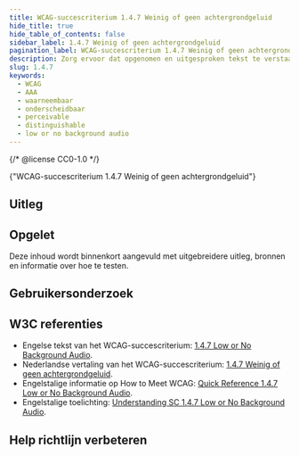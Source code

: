 ```yaml
---
title: WCAG-succescriterium 1.4.7 Weinig of geen achtergrondgeluid
hide_title: true
hide_table_of_contents: false
sidebar_label: 1.4.7 Weinig of geen achtergrondgeluid
pagination_label: WCAG-succescriterium 1.4.7 Weinig of geen achtergrondgeluid
description: Zorg ervoor dat opgenomen en uitgesproken tekst te verstaan is en niet gehinderd wordt door achtergrondgeluid.
slug: 1.4.7
keywords:
  - WCAG
  - AAA
  - waarneembaar
  - onderscheidbaar
  - perceivable
  - distinguishable
  - low or no background audio
---
```


{/* @license CC0-1.0 */}


<WcagHeadingGroup level={1} conformanceLevel="Niveau AAA">
  {"WCAG-succescriterium 1.4.7 Weinig of geen achtergrondgeluid"}
</WcagHeadingGroup>

<SpotlightSection>
  <Markdown omitH1 headinglevel={3}>
    <AAAMessage />
  </Markdown>
</SpotlightSection>

## Uitleg

<Summary />

## Opgelet

Deze inhoud wordt binnenkort aangevuld met uitgebreidere uitleg, bronnen en informatie over hoe te testen.

## Gebruikersonderzoek

<CTAGebruikersonderzoek />

## W3C referenties

- Engelse tekst van het WCAG-succescriterium: [<span lang="en">1.4.7 Low or No Background Audio</span>](https://www.w3.org/TR/WCAG22/#low-or-no-background-audio).
- Nederlandse vertaling van het WCAG-succescriterium: [1.4.7 Weinig of geen achtergrondgeluid](https://www.w3.org/Translations/WCAG22-nl/#low-or-no-background-audio).
- Engelstalige informatie op <span lang="en">How to Meet WCAG</span>: [<span lang="en">Quick Reference 1.4.7 Low or No Background Audio</span>](https://www.w3.org/WAI/WCAG22/quickref/#low-or-no-background-audio).
- Engelstalige toelichting: [<span lang="en">Understanding SC 1.4.7 Low or No Background Audio</span>](https://www.w3.org/WAI/WCAG22/Understanding/low-or-no-background-audio.html).

<SpotlightSection>
  <Markdown omitH1 headinglevel={3}>
    <Disclaimer />
  </Markdown>
</SpotlightSection>

## Help richtlijn verbeteren

<Markdown omitH1 headinglevel={3}>
  <WCAGFooterInfo />
</Markdown>
